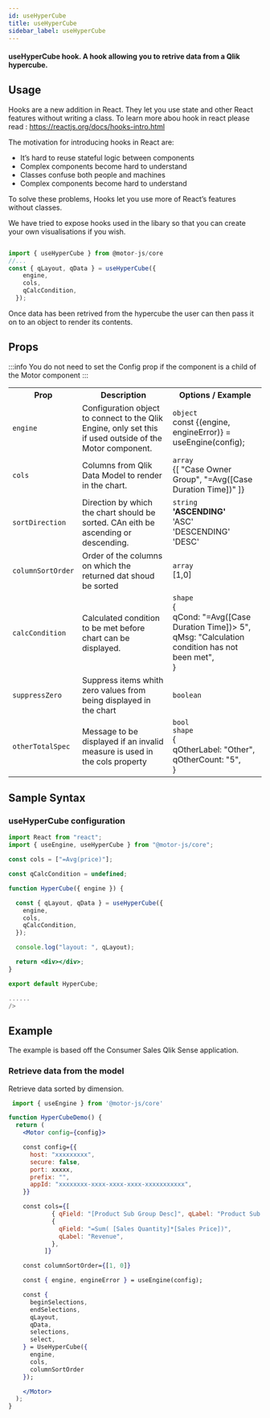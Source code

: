 ```yaml
---
id: useHyperCube
title: useHyperCube
sidebar_label: useHyperCube
---
```


#### useHyperCube hook. A hook allowing you to retrive data from a Qlik hypercube.

## Usage

Hooks are a new addition in React. They let you use state and other React features without writing a class. To learn more abou hook in react please read : <a>https://reactjs.org/docs/hooks-intro.html</a>

The motivation for introducing hooks in React are:

- It’s hard to reuse stateful logic between components
- Complex components become hard to understand
- Classes confuse both people and machines
- Complex components become hard to understand

To solve these problems, Hooks let you use more of React’s features without classes.

We have tried to expose hooks used in the libary so that you can create your own visualisations if you wish.

```javascript

import { useHyperCube } from @motor-js/core
//...
const { qLayout, qData } = useHyperCube({
    engine,
    cols,
    qCalcCondition,
  });

```

Once data has been retrived from the hypercube the user can then pass it on to an object to render its contents.

## Props

:::info
You do not need to set the Config prop if the component is a child of the Motor component
:::

<table>
  <tr>
    <th>Prop</th>
    <th>Description</th>
    <th>Options / Example</th>
  </tr>
  <tr>
    <td>
      <code>engine</code>
    </td>
    <td>
      Configuration object to connect to the Qlik Engine, only set this if used
      outside of the Motor component.
    </td>
    <td>
      <code>object</code>
      <br />
      const &#123;(engine, engineError)&#125; = useEngine(config);
    </td>
  </tr>
  <tr>
    <td>
      <code>cols</code>
    </td>
    <td>Columns from Qlik Data Model to render in the chart.</td>
    <td>
      <code>array</code>
      <br />
      &#123;[ "Case Owner Group", "=Avg([Case Duration Time])" ]&#125;
    </td>
  </tr>
  <tr>
    <td>
      <code>sortDirection</code>
    </td>
    <td>
      Direction by which the chart should be sorted. CAn eith be ascending or
      descending.
    </td>
    <td>
      <code>string</code>
      <br />
      <b>'ASCENDING'</b>
      <br />
      'ASC'
      <br />
      'DESCENDING'
      <br />
      'DESC'
      <br />
    </td>
  </tr>
  <tr>
    <td>
      <code>columnSortOrder</code>
    </td>
    <td>Order of the columns on which the returned dat shoud be sorted</td>
    <td>
      <code>array</code>
      <br />
      [1,0]
    </td>
  </tr>
  <tr>
    <td>
      <code>calcCondition</code>
    </td>
    <td>Calculated condition to be met before chart can be displayed.</td>
    <td>
      <code>shape</code>
      <br />
      &#123;
      <br />
      qCond: "=Avg([Case Duration Time])> 5",
      <br />
      qMsg: "Calculation condition has not been met",
      <br />
      &#125;
    </td>
  </tr>
  <tr>
    <td>
      <code>suppressZero</code>
    </td>
    <td>Suppress items whith zero values from being displayed in the chart</td>
    <td>
      <code>boolean</code>
      <br />
    </td>
  </tr>
  <tr>
    <td>
      <code>otherTotalSpec</code>
    </td>
    <td>
      Message to be displayed if an invalid measure is used in the cols property
    </td>
    <td>
      <code>bool</code>
      <br />
      <code>shape</code>
      <br />
      &#123;
      <br />
      qOtherLabel: "Other",
      <br />
      qOtherCount: "5",
      <br />
      &#125;
      <br />
    </td>
  </tr>
</table>

## Sample Syntax

### useHyperCube configuration

```jsx {10-14}
import React from "react";
import { useEngine, useHyperCube } from "@motor-js/core";

const cols = ["=Avg(price)"];

const qCalcCondition = undefined;

function HyperCube({ engine }) {

  const { qLayout, qData } = useHyperCube({
    engine,
    cols,
    qCalcCondition,
  });

  console.log("layout: ", qLayout);

  return <div></div>;
}

export default HyperCube;

......
/>
```

## Example

The example is based off the Consumer Sales Qlik Sense application.

### Retrieve data from the model

Retrieve data sorted by dimension.

```jsx {27-38}
 import { useEngine } from '@motor-js/core'

function HyperCubeDemo() {
  return (
    <Motor config={config}>

    const config={{
      host: "xxxxxxxxx",
      secure: false,
      port: xxxxx,
      prefix: "",
      appId: "xxxxxxxx-xxxx-xxxx-xxxx-xxxxxxxxxxx",
    }}

    const cols={[
            { qField: "[Product Sub Group Desc]", qLabel: "Product Sub Group" },
            {
              qField: "=Sum( [Sales Quantity]*[Sales Price])",
              qLabel: "Revenue",
            },
          ]}

    const columnSortOrder={[1, 0]}

    const { engine, engineError } = useEngine(config);

    const {
      beginSelections,
      endSelections,
      qLayout,
      qData,
      selections,
      select,
    } = UseHyperCube({
      engine,
      cols,
      columnSortOrder
    });

    </Motor>
  );
}
```
